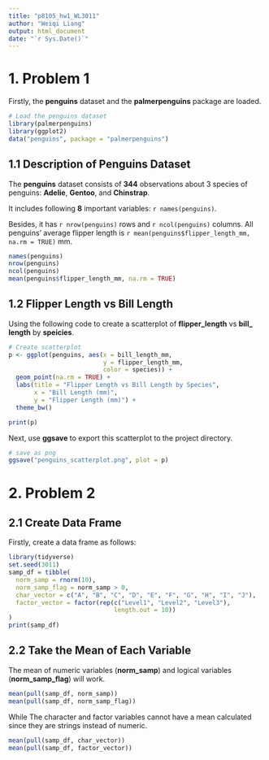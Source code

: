 ```yaml
---
title: "p8105_hw1_WL3011"
author: "Weiqi Liang"
output: html_document
date: "`r Sys.Date()`"
---
```


# 1. Problem 1

Firstly, the **penguins** dataset and the **palmerpenguins** package are loaded.

```r
# Load the penguins dataset
library(palmerpenguins)
library(ggplot2)
data("penguins", package = "palmerpenguins")
```

## 1.1 Description of Penguins Dataset

The **penguins** dataset consists of **344** observations about 3 species of penguins: **Adelie**, **Gentoo**, and **Chinstrap**. 

It includes following **8** important variables: `r names(penguins)`.

Besides, it has `r nrow(penguins)` rows and `r ncol(penguins)` columns. All penguins' average flipper length is `r mean(penguins$flipper_length_mm, na.rm = TRUE)` mm.

```r
names(penguins)
nrow(penguins)
ncol(penguins)
mean(penguins$flipper_length_mm, na.rm = TRUE)
```

## 1.2 Flipper Length vs Bill Length

Using the following code to create a scatterplot of **flipper_length** vs **bill_ length** by **speicies**.

```r
# Create scatterplot
p <- ggplot(penguins, aes(x = bill_length_mm, 
                          y = flipper_length_mm,
                          color = species)) +
  geom_point(na.rm = TRUE) +
  labs(title = "Flipper Length vs Bill Length by Species",
       x = "Bill Length (mm)",
       y = "Flipper Length (mm)") +
  theme_bw()

print(p)
```

Next, use **ggsave** to export this scatterplot to the project directory.

```r
# save as png
ggsave("penguins_scatterplot.png", plot = p)

```

# 2. Problem 2

## 2.1 Create Data Frame

Firstly, create a data frame as follows:

```r
library(tidyverse)
set.seed(3011)
samp_df = tibble(
  norm_samp = rnorm(10),
  norm_samp_flag = norm_samp > 0,
  char_vector = c("A", "B", "C", "D", "E", "F", "G", "H", "I", "J"),
  factor_vector = factor(rep(c("Level1", "Level2", "Level3"), 
                             length.out = 10))
)
print(samp_df)
```

## 2.2 Take the Mean of Each Variable

The mean of numeric variables (**norm_samp**) and logical variables (**norm_samp_flag**) will work.
```r
mean(pull(samp_df, norm_samp)) 
mean(pull(samp_df, norm_samp_flag)) 
```

While The character and factor variables cannot have a mean calculated since they are strings instead of numeric.
```r
mean(pull(samp_df, char_vector)) 
mean(pull(samp_df, factor_vector)) 
```







